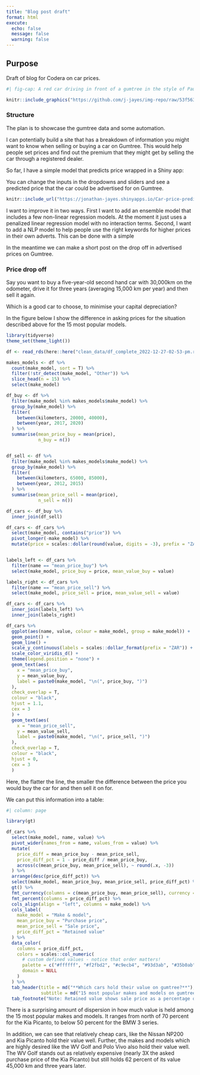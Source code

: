 ```yaml
---
title: "Blog post draft"
format: html
execute: 
  echo: false
  message: false
  warning: false
---
```


## Purpose

Draft of blog for Codera on car prices.

```r
#| fig-cap: A red car driving in front of a gumtree in the style of Paul Cezanne, beautiful art

knitr::include_graphics("https://github.com/j-jayes/img-repo/raw/53f5638c047c292baebee18e4b82fb6bfaf0d77d/images/red_car.png")
```


### Structure

The plan is to showcase the gumtree data and some automation.

I can potentially build a site that has a breakdown of information you might want to know when selling or buying a car on Gumtree. This would help people set prices and find out the premium that they might get by selling the car through a registered dealer.

So far, I have a simple model that predicts price wrapped in a Shiny app:

You can change the inputs in the dropdowns and sliders and see a predicted price that the car could be advertised for on Gumtree.

```r
knitr::include_url("https://jonathan-jayes.shinyapps.io/Car-price-prediction/", height = 1200)
```


I want to improve it in two ways. First I want to add an ensemble model that includes a few non-linear regression models. At the moment it just uses a penalized linear regression model with no interaction terms. Second, I want to add a NLP model to help people use the right keywords for higher prices in their own adverts. This can be done with a simple 

In the meantime we can make a short post on the drop off in advertised prices on Gumtree.

### Price drop off

Say you want to buy a five-year-old second hand car with 30,000km on the odometer, drive it for three years (averaging 15,000 km per year) and then sell it again.

Which is a good car to choose, to minimise your capital depreciation?

In the figure below I show the difference in asking prices for the situation described above for the 15 most popular models.

```r
library(tidyverse)
theme_set(theme_light())

df <- read_rds(here::here("clean_data/df_complete_2022-12-27-02-53-pm.rds"))

makes_models <- df %>%
  count(make_model, sort = T) %>%
  filter(!str_detect(make_model, "Other")) %>% 
  slice_head(n = 15) %>% 
  select(make_model)

df_buy <- df %>%
  filter(make_model %in% makes_models$make_model) %>%
  group_by(make_model) %>%
  filter(
    between(kilometers, 20000, 40000),
    between(year, 2017, 2020)
  ) %>%
  summarise(mean_price_buy = mean(price),
            n_buy = n())


df_sell <- df %>%
  filter(make_model %in% makes_models$make_model) %>%
  group_by(make_model) %>%
  filter(
    between(kilometers, 65000, 85000),
    between(year, 2012, 2015)
  ) %>%
  summarise(mean_price_sell = mean(price),
            n_sell = n())
```


```r
df_cars <- df_buy %>% 
  inner_join(df_sell)

df_cars <- df_cars %>% 
  select(make_model, contains("price")) %>% 
  pivot_longer(-make_model) %>% 
  mutate(price = scales::dollar(round(value, digits = -3), prefix = "ZAR ")) 


labels_left <- df_cars %>% 
  filter(name == "mean_price_buy") %>% 
  select(make_model, price_buy = price, mean_value_buy = value)

labels_right <- df_cars %>% 
  filter(name == "mean_price_sell") %>% 
  select(make_model, price_sell = price, mean_value_sell = value)

df_cars <- df_cars %>% 
  inner_join(labels_left) %>% 
  inner_join(labels_right)

df_cars %>%
  ggplot(aes(name, value, colour = make_model, group = make_model)) +
  geom_point() +
  geom_line() +
  scale_y_continuous(labels = scales::dollar_format(prefix = "ZAR")) +
  scale_color_viridis_d() +
  theme(legend.position = "none") +
  geom_text(aes(
    x = "mean_price_buy",
    y = mean_value_buy,
    label = paste0(make_model, "\n(", price_buy, ")")
  ),
  check_overlap = T,
  colour = "black",
  hjust = 1.1,
  cex = 3
  ) +
  geom_text(aes(
    x = "mean_price_sell",
    y = mean_value_sell,
    label = paste0(make_model, "\n(", price_sell, ")")
  ),
  check_overlap = T,
  colour = "black",
  hjust = 0,
  cex = 3
  )
```

Here, the flatter the line, the smaller the difference between the price you would buy the car for and then sell it on for.

We can put this information into a table:

```r
#| column: page

library(gt)

df_cars %>%
  select(make_model, name, value) %>%
  pivot_wider(names_from = name, values_from = value) %>%
  mutate(
    price_diff = mean_price_buy - mean_price_sell,
    price_diff_pct = 1 - price_diff / mean_price_buy,
    across(c(mean_price_buy, mean_price_sell), ~ round(.x, -3))
  ) %>%
  arrange(desc(price_diff_pct)) %>%
  select(make_model, mean_price_buy, mean_price_sell, price_diff_pct) %>%
  gt() %>%
  fmt_currency(columns = c(mean_price_buy, mean_price_sell), currency = "ZAR", decimals = 0) %>%
  fmt_percent(columns = price_diff_pct) %>%
  cols_align(align = "left", columns = make_model) %>%
  cols_label(
    make_model = "Make & model",
    mean_price_buy = "Purchase price",
    mean_price_sell = "Sale price",
    price_diff_pct = "Retained value"
  ) %>%
  data_color(
    columns = price_diff_pct,
    colors = scales::col_numeric(
      # custom defined values - notice that order matters!
      palette = c("#ffffff", "#f2fbd2", "#c9ecb4", "#93d3ab", "#35b0ab"),
      domain = NULL
    )
  ) %>% 
  tab_header(title = md("**Which cars hold their value on gumtree?**"),
             subtitle = md("15 most popular makes and models on gumtree\n*Car purchased at 5 years old, with 30k km, driven for three years*")) %>% 
  tab_footnote("Note: Retained value shows sale price as a percentage of purchase price")
```


There is a surprising amount of dispersion in how much value is held among the 15 most popular makes and models. It ranges from north of 70 percent for the Kia Picanto, to below 50 percent for the BMW 3 series.

In addition, we can see that relatively cheap cars, like the Nissan NP200	and Kia Picanto hold their value well. Further, the makes and models which are highly desired like the WV Golf and Polo Vivo also hold their value well. The WV Golf stands out as relatively expensive (nearly 3X the asked purchase price of the Kia Picanto) but still holds 62 percent of its value 45,000 km and three years later.